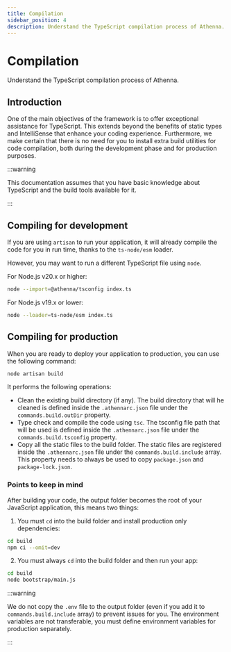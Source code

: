 ```yaml
---
title: Compilation
sidebar_position: 4
description: Understand the TypeScript compilation process of Athenna.
---
```


# Compilation

Understand the TypeScript compilation process of Athenna.

## Introduction

One of the main objectives of the framework is to offer 
exceptional assistance for TypeScript. This extends beyond 
the benefits of static types and IntelliSense that enhance 
your coding experience. Furthermore, we make certain that 
there is no need for you to install extra build utilities 
for code compilation, both during the development phase and 
for production purposes.

:::warning

This documentation assumes that you have basic knowledge
about TypeScript and the build tools available for it.

:::

## Compiling for development

If you are using `artisan` to run your application,
it will already compile the code for you in run time,
thanks to the `ts-node/esm` loader.

However, you may want to run a different TypeScript
file using `node`.

For Node.js v20.x or higher:

```bash
node --import=@athenna/tsconfig index.ts
```

For Node.js v19.x or lower:

```bash
node --loader=ts-node/esm index.ts
```

## Compiling for production

When you are ready to deploy your application to 
production, you can use the following command: 

```bash
node artisan build
```

It performs the following operations:

- Clean the existing build directory (if any). The build
directory that will he cleaned is defined inside the `.athennarc.json`
file under the `commands.build.outDir` property.
- Type check and compile the code using `tsc`. The tsconfig
file path that will be used is defined inside the 
`.athennarc.json` file under the `commands.build.tsconfig` 
property.
- Copy all the static files to the build folder. The 
static files are registered inside the `.athennarc.json` 
file under the `commands.build.include` array. This property
needs to always be used to copy `package.json` and `package-lock.json`.

### Points to keep in mind

After building your code, the output folder becomes 
the root of your JavaScript application, this means two things:

1. You must `cd` into the build folder and install production
only dependencies:

```bash
cd build
npm ci --omit=dev
```

2. You must always `cd` into the build folder and then 
run your app:

```bash
cd build
node bootstrap/main.js
```

:::warning

We do not copy the `.env` file to the output folder 
(even if you add it to `commands.build.include` array) to
prevent issues for you. The environment variables are not 
transferable, you must define environment variables for 
production separately.

:::
